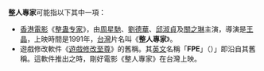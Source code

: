 '''整人專家'''可能指以下其中一項：

*[[香港電影|香港電影]]《[[整蛊专家|整蛊专家]]》，由[[周星馳|周星馳]]、[[劉德華|劉德華]]、[[邱淑貞|邱淑貞]]及[[關之琳|關之琳]]主演，導演是[[王晶|王晶]]，上映時間是1991年，[[台灣|台灣]]片名叫《'''整人專家'''》。
*遊戲修改軟件《[[遊戲修改至尊|遊戲修改至尊]]》的舊稱。其[[英文|英文]]名稱「'''FPE'''」（{{lang|en|'''Fix People Expert'''}}）」即沿自其舊稱。這軟件推出之時，剛好電影《整人專家》在台灣上映。

{{disambig|Cat=四字作品消歧义}}